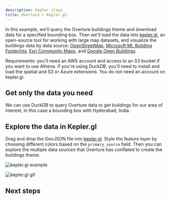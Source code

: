 ```yaml
---
description: kepler slays
title: Overture + Kepler.gl
---
```



In this example, we'll query the Overture buildings theme and download data for a specified bounding box. Then we'll load the data into [kepler.gl](https://kepler.gl/demo), an open-source tool for working with large map datasets, and visualize the buildings data by data source: [OpenStreetMap](https://wiki.openstreetmap.org/wiki/Key:building), [Microsoft ML Building Footprints](https://github.com/microsoft/GlobalMLBuildingFootprints), [Esri Community Maps](https://communitymaps.arcgis.com/home), and [Google Open Buildings](https://sites.research.google/open-buildings/).

Requirements: you'll need an AWS account and access to an S3 bucket if you want to use Athena. If you're using DuckDB, you'll need to install and load the spatial and S3 or Azure extensions. You do not need an account on kepler.gl.

## Get only the data you need
We can use DuckDB to query Overture data to get buildings for our area of interest, in this case a bounding box with Hyderabad, India. 

<QueryBuilder query={HyderabadBuildingsDuckDB}></QueryBuilder>

## Explore the data in Kepler.gl
Drag and drop the GeoJSON file into [kepler.gl](https://kepler.gl/demo). Style the feature layer by choosing different colors based on the `primary_source` field. Then you can explore the multiple data sources that Overture has conflated to create the buildings theme.

![kepler.gl example](/img/kepler-overture-hyderabad.png)

![kepler.gl gif](/img/kepler_overture_buildings_hyderabad.gif)

## Next steps
